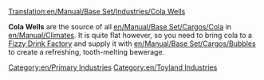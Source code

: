 [[Translation:en/Manual/Base Set/Industries/Cola Wells]]

{{en/Industries|image=en/ColaWells.png.png
|name=Cola Wells
|climates=[[en/Manual/Climates]]
|accepts=Nothing
|produces=[[en/Manual/Base Set/Cargos/Cola]]
|notes=Not present in other [[en/Manual/Climates]].
}}

'''Cola Wells''' are the source of all [[en/Manual/Base Set/Cargos/Cola]] in [[en/Manual/Climates]]. It is quite flat however, so you need to bring cola to a [[en/Manual/Base Set/Industries/Fizzy Drink Factory|Fizzy Drink Factory]] and supply it with [[en/Manual/Base Set/Cargos/Bubbles]] to create a refreshing, tooth-melting bewerage.

{{en/Navbox Industries}}

[[Category:en/Primary Industries]]
[[Category:en/Toyland Industries]]